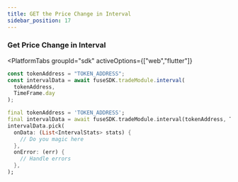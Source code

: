 ```yaml
---
title: GET the Price Change in Interval
sidebar_position: 17
---
```



### Get Price Change in Interval

<PlatformTabs
	groupId="sdk"
	activeOptions={["web","flutter"]}
>
<PlatformTabItem value="web">

```javascript
const tokenAddress = "TOKEN_ADDRESS";
const intervalData = await fuseSDK.tradeModule.interval(
  tokenAddress,
  TimeFrame.day
);
```

</PlatformTabItem>

<PlatformTabItem value="flutter">

```dart
final tokenAddress = 'TOKEN_ADDRESS';
final intervalData = await fuseSDK.tradeModule.interval(tokenAddress, TimeFrame.day);
intervalData.pick(
  onData: (List<IntervalStats> stats) {
    // Do you magic here
  },
  onError: (err) {
    // Handle errors
  },
);
```

</PlatformTabItem>
</PlatformTabs>
